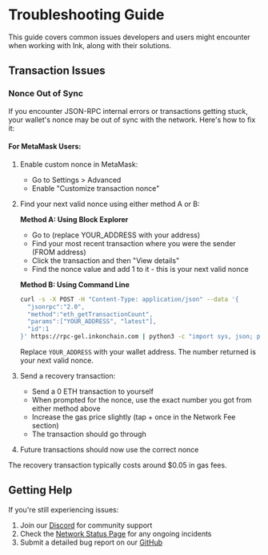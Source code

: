 
# Troubleshooting Guide

This guide covers common issues developers and users might encounter when working with Ink, along with their solutions.

## Transaction Issues

### Nonce Out of Sync

If you encounter JSON-RPC internal errors or transactions getting stuck, your wallet's nonce may be out of sync with the network. Here's how to fix it:

#### For MetaMask Users:

1. Enable custom nonce in MetaMask:
   - Go to Settings > Advanced
   - Enable "Customize transaction nonce"

2. Find your next valid nonce using either method A or B:

   **Method A: Using Block Explorer**
   - Go to <CopyableCode code="https://explorer.inkonchain.com/address/YOUR_ADDRESS" /> (replace YOUR_ADDRESS with your address)
   - Find your most recent transaction where you were the sender (FROM address)
   - Click the transaction and then "View details"
   - Find the nonce value and add 1 to it - this is your next valid nonce

   **Method B: Using Command Line**
   ```bash
   curl -s -X POST -H "Content-Type: application/json" --data '{
     "jsonrpc":"2.0",
     "method":"eth_getTransactionCount",
     "params":["YOUR_ADDRESS", "latest"],
     "id":1
   }' https://rpc-gel.inkonchain.com | python3 -c "import sys, json; print(int(json.load(sys.stdin)['result'], 16))"
   ```
   Replace `YOUR_ADDRESS` with your wallet address. The number returned is your next valid nonce.

3. Send a recovery transaction:
   - Send a 0 ETH transaction to yourself
   - When prompted for the nonce, use the exact number you got from either method above
   - Increase the gas price slightly (tap + once in the Network Fee section)
   - The transaction should go through

4. Future transactions should now use the correct nonce

<Callout type="info">
  The recovery transaction typically costs around $0.05 in gas fees.
</Callout>

## Getting Help

If you're still experiencing issues:

1. Join our [Discord](http://discord.gg/inkonchain) for community support
2. Check the [Network Status Page](https://status.inkonchain.com/) for any ongoing incidents
3. Submit a detailed bug report on our [GitHub](https://github.com/inkonchain/docs/issues)